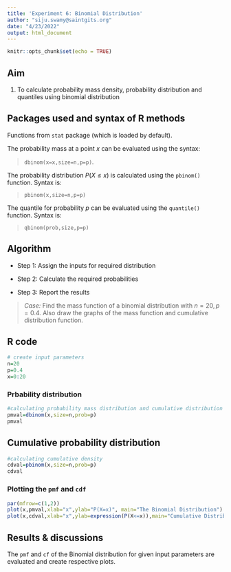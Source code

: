 ---
title: 'Experiment 6: Binomial Distribution'
author: "siju.swamy@saintgits.org"
date: "4/23/2022"
output: html_document
---

```{r setup, include=FALSE}
knitr::opts_chunk$set(echo = TRUE)
```

## Aim

1. To calculate probability mass density, probability distribution and quantiles using binomial distribution

## Packages used and syntax of R methods

Functions from `stat` package (which is loaded by default). 

The probability mass at a point $x$ can be evaluated using the syntax:

>`dbinom(x=x,size=n,p=p)`.

The probability distribution $P(X\leq x)$ is calculated using the `pbinom()` function. Syntax is: 

>`pbinom(x,size=n,p=p)`

The quantile for probability $p$ can be evaluated using the `quantile()` function. Syntax is:

>`qbinom(prob,size,p=p)`

## Algorithm

* Step 1: Assign the inputs for required distribution

* Step 2: Calculate the required probabilities

* Step 3: Report the results


>*Case:* Find the mass function of a binomial distribution with  $n=20,p=0.4$. Also draw the graphs of the mass function and cumulative distribution function.

## R code

```{r}
# create input parameters
n=20
p=0.4
x=0:20
```
### Prbability distribution

```{r}
#calculating probability mass distribution and cumulative distribution
pmval=dbinom(x,size=n,prob=p)
pmval
```

## Cumulative probability distribution

```{r}
#calculating cumulative density
cdval=pbinom(x,size=n,prob=p)
cdval
```
### Plotting the `pmf` and `cdf`

```{r}
par(mfrow=c(1,2))
plot(x,pmval,xlab="x",ylab="P(X=x)", main="The Binomial Distribution")
plot(x,cdval,xlab="x",ylab=expression(P(X<=x)),main="Cumulative Distribution Function")

```


## Results & discussions

The `pmf` and `cf` of the Binomial distribution for given input parameters are evaluated and create respective plots.
